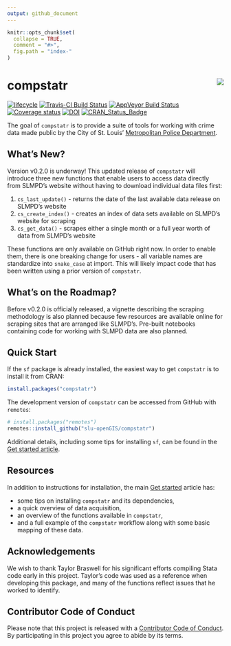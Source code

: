 ```yaml
---
output: github_document
---
```


```r
knitr::opts_chunk$set(
  collapse = TRUE,
  comment = "#>",
  fig.path = "index-"
)
```

# compstatr <img src="man/figures/logo.png" align="right" />
[![lifecycle](https://img.shields.io/badge/lifecycle-maturing-blue.svg)](https://www.tidyverse.org/lifecycle/#maturing)
[![Travis-CI Build Status](https://travis-ci.org/slu-openGIS/compstatr.svg?branch=master)](https://travis-ci.org/slu-openGIS/compstatr)
[![AppVeyor Build Status](https://ci.appveyor.com/api/projects/status/github/slu-openGIS/compstatr?branch=master&svg=true)](https://ci.appveyor.com/project/chris-prener/compstatr)
[![Coverage status](https://codecov.io/gh/slu-openGIS/compstatr/branch/master/graph/badge.svg)](https://codecov.io/github/slu-openGIS/compstatr?branch=master)
[![DOI](https://zenodo.org/badge/105331568.svg)](https://zenodo.org/badge/latestdoi/105331568)
[![CRAN_Status_Badge](http://www.r-pkg.org/badges/version/compstatr)](https://cran.r-project.org/package=compstatr)

The goal of `compstatr` is to provide a suite of tools for working with crime data made public by the City of St. Louis' [Metropolitan Police Department](http://www.slmpd.org).

## What's New?
Version v0.2.0 is underway! This updated release of `compstatr` will introduce three new functions that enable users to access data directly from SLMPD's website without having to download individual data files first:

  1. `cs_last_update()` - returns the date of the last available data release on SLMPD's website
  2. `cs_create_index()` - creates an index of data sets available on SLMPD's website for scraping
  3. `cs_get_data()` - scrapes either a single month or a full year worth of data from SLMPD's website

These functions are only available on GitHub right now. In order to enable them, there is one breaking change for users - all variable names are standardize into `snake_case` at import. This will likely impact code that has been written using a prior version of `compstatr`.

## What's on the Roadmap?
Before v0.2.0 is officially released, a vignette describing the scraping methodology is also planned because few resources are available online for scraping sites that are arranged like SLMPD's. Pre-built notebooks containing code for working with SLMPD data are also planned.

## Quick Start
If the `sf` package is already installed, the easiest way to get `compstatr` is to install it from CRAN:

``` r
install.packages("compstatr")
```

The development version of `compstatr` can be accessed from GitHub with `remotes`:

```r
# install.packages("remotes")
remotes::install_github("slu-openGIS/compstatr")
```

Additional details, including some tips for installing `sf`, can be found in the [Get started article](articles/compstatr.html#installation).

## Resources
In addition to instructions for installation, the main [Get started](articles/compstatr.html) article has:

  * some tips on installing `compstatr` and its dependencies,
  * a quick overview of data acquisition,
  * an overview of the functions available in `compstatr`,
  * and a full example of the `compstatr` workflow along with some basic mapping of these data.

## Acknowledgements
We wish to thank Taylor Braswell for his significant efforts compiling Stata code early in this project. Taylor's code was used as a reference when developing this package, and many of the functions reflect issues that he worked to identify.

## Contributor Code of Conduct
Please note that this project is released with a [Contributor Code of Conduct](.github/CODE_OF_CONDUCT.md). By participating in this project you agree to abide by its terms.
